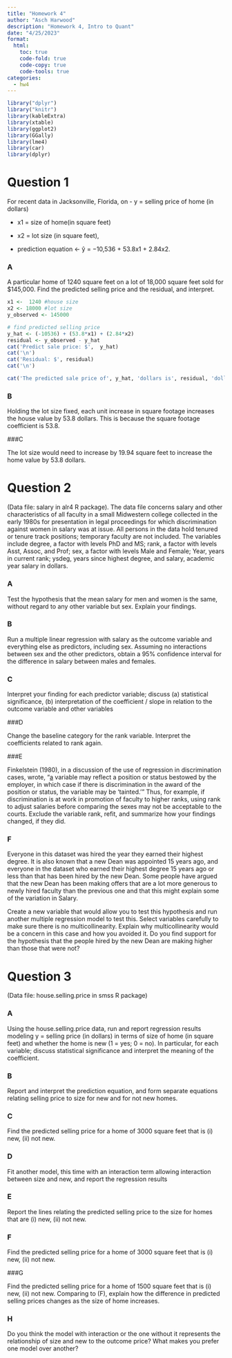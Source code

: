 ```yaml
---
title: "Homework 4"
author: "Asch Harwood"
description: "Homework 4, Intro to Quant"
date: "4/25/2023"
format:
  html:
    toc: true
    code-fold: true
    code-copy: true
    code-tools: true
categories:
  - hw4
---
```


```r
library("dplyr")
library("knitr")
library(kableExtra)
library(xtable)
library(ggplot2)
library(GGally)
library(lme4)
library(car)
library(dplyr)
```

# Question 1

For recent data in Jacksonville, Florida, on - y = selling price of home (in dollars)

-   x1 = size of home(in square feet)

-   x2 = lot size (in square feet),

-   prediction equation \<- ŷ = −10,536 + 53.8x1 + 2.84x2.

### A

A particular home of 1240 square feet on a lot of 18,000 square feet sold for \$145,000. Find the predicted selling price and the residual, and interpret.

```r
x1 <-  1240 #house size
x2 <- 18000 #lot size
y_observed <- 145000
```

```r
# find predicted selling price
y_hat <- (-10536) + (53.8*x1) + (2.84*x2)
residual <- y_observed - y_hat
cat('Predict sale price: $',  y_hat)
cat('\n')
cat('Residual: $', residual)
cat('\n')

cat('The predicted sale price of', y_hat, 'dollars is', residual, 'dollars less than the actual observed house price of', y_observed, '.')
```

### B

Holding the lot size fixed, each unit increase in square footage increases the house value by 53.8 dollars. This is because the square footage coefficient is 53.8. 

###C

The lot size would need to increase by 19.94 square feet to increase the home value by 53.8 dollars.

# Question 2

(Data file: salary in alr4 R package). The data file concerns salary and other characteristics of all
faculty in a small Midwestern college collected in the early 1980s for presentation in legal
proceedings for which discrimination against women in salary was at issue. All persons in the data
hold tenured or tenure track positions; temporary faculty are not included. The variables include
degree, a factor with levels PhD and MS; rank, a factor with levels Asst, Assoc, and Prof; sex, a
factor with levels Male and Female; Year, years in current rank; ysdeg, years since highest degree,
and salary, academic year salary in dollars.

### A 

Test the hypothesis that the mean salary for men and women is the same, without regard to
any other variable but sex. Explain your findings.

### B 

Run a multiple linear regression with salary as the outcome variable and everything else as
predictors, including sex. Assuming no interactions between sex and the other predictors,
obtain a 95% confidence interval for the difference in salary between males and females.

### C

Interpret your finding for each predictor variable; discuss (a) statistical significance, (b)
interpretation of the coefficient / slope in relation to the outcome variable and other variables


###D 

Change the baseline category for the rank variable. Interpret the coefficients related to rank
again.

###E 

Finkelstein (1980), in a discussion of the use of regression in discrimination cases, wrote,
“[a] variable may reflect a position or status bestowed by the employer, in which case if there
is discrimination in the award of the position or status, the variable may be ‘tainted.’ ” Thus,
for example, if discrimination is at work in promotion of faculty to higher ranks, using rank to
adjust salaries before comparing the sexes may not be acceptable to the courts.
Exclude the variable rank, refit, and summarize how your findings changed, if they did.

### F 

Everyone in this dataset was hired the year they earned their highest degree. It is also
known that a new Dean was appointed 15 years ago, and everyone in the dataset who
earned their highest degree 15 years ago or less than that has been hired by the new Dean.
Some people have argued that the new Dean has been making offers that are a lot more
generous to newly hired faculty than the previous one and that this might explain some of
the variation in Salary.

Create a new variable that would allow you to test this hypothesis and run another multiple
regression model to test this. Select variables carefully to make sure there is no
multicollinearity. Explain why multicollinearity would be a concern in this case and how
you avoided it. Do you find support for the hypothesis that the people hired by the new
Dean are making higher than those that were not?

# Question 3
(Data file: house.selling.price in smss R package)

### A 

Using the house.selling.price data, run and report regression results modeling y = selling
price (in dollars) in terms of size of home (in square feet) and whether the home is new (1 =
yes; 0 = no). In particular, for each variable; discuss statistical significance and interpret the
meaning of the coefficient.

### B

Report and interpret the prediction equation, and form separate equations relating selling
price to size for new and for not new homes.

### C

Find the predicted selling price for a home of 3000 square feet that is (i) new, (ii) not new.

### D 

Fit another model, this time with an interaction term allowing interaction between size and
new, and report the regression results

### E 

Report the lines relating the predicted selling price to the size for homes that are (i) new,
(ii) not new.

### F 

Find the predicted selling price for a home of 3000 square feet that is (i) new, (ii) not new.

###G 

Find the predicted selling price for a home of 1500 square feet that is (i) new, (ii) not new.
Comparing to (F), explain how the difference in predicted selling prices changes as the size
of home increases.

### H 

Do you think the model with interaction or the one without it represents the relationship of
size and new to the outcome price? What makes you prefer one model over another?


